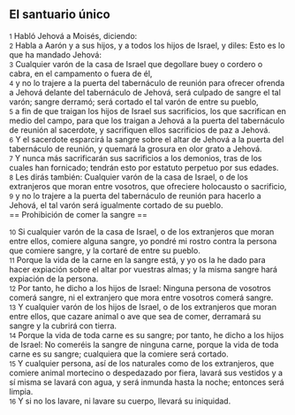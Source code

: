 == El santuario único ==

{{anchor|1}} <small>1</small> Habló Jehová a Moisés, diciendo:<br>
{{anchor|2}} <small>2</small> Habla a Aarón y a sus hijos, y a todos los hijos de Israel, y diles: Esto es lo que ha mandado Jehová:<br>
{{anchor|3}} <small>3</small> Cualquier varón de la casa de Israel que degollare buey o cordero o cabra, en el campamento o fuera de él,<br>
{{anchor|4}} <small>4</small> y no lo trajere a la puerta del tabernáculo de reunión para ofrecer ofrenda a Jehová delante del tabernáculo de Jehová, será culpado de sangre el tal varón; sangre derramó; será cortado el tal varón de entre su pueblo,<br>
{{anchor|5}} <small>5</small> a fin de que traigan los hijos de Israel sus sacrificios, los que sacrifican en medio del campo, para que los traigan a Jehová a la puerta del tabernáculo de reunión al sacerdote, y sacrifiquen ellos sacrificios de paz a Jehová.<br>
{{anchor|6}} <small>6</small> Y el sacerdote esparcirá la sangre sobre el altar de Jehová a la puerta del tabernáculo de reunión, y quemará la grosura en olor grato a Jehová.<br>
{{anchor|7}} <small>7</small> Y nunca más sacrificarán sus sacrificios a los demonios, tras de los cuales han fornicado; tendrán esto por estatuto perpetuo por sus edades.<br>
{{anchor|8}} <small>8</small> Les dirás también: Cualquier varón de la casa de Israel, o de los extranjeros que moran entre vosotros, que ofreciere holocausto o sacrificio,<br>
{{anchor|9}} <small>9</small> y no lo trajere a la puerta del tabernáculo de reunión para hacerlo a Jehová, el tal varón será igualmente cortado de su pueblo.<br>
== Prohibición de comer la sangre ==

{{anchor|10}} <small>10</small> Si cualquier varón de la casa de Israel, o de los extranjeros que moran entre ellos, comiere alguna sangre, yo pondré mi rostro contra la persona que comiere sangre, y la cortaré de entre su pueblo.<br>
{{anchor|11}} <small>11</small> Porque la vida de la carne en la sangre está, y yo os la he dado para hacer expiación sobre el altar por vuestras almas; y la misma sangre hará expiación de la persona.<br>
{{anchor|12}} <small>12</small> Por tanto, he dicho a los hijos de Israel: Ninguna persona de vosotros comerá sangre, ni el extranjero que mora entre vosotros comerá sangre.<br>
{{anchor|13}} <small>13</small> Y cualquier varón de los hijos de Israel, o de los extranjeros que moran entre ellos, que cazare animal o ave que sea de comer, derramará su sangre y la cubrirá con tierra.<br>
{{anchor|14}} <small>14</small> Porque la vida de toda carne es su sangre; por tanto, he dicho a los hijos de Israel: No comeréis la sangre de ninguna carne, porque la vida de toda carne es su sangre; cualquiera que la comiere será cortado.<br>
{{anchor|15}} <small>15</small> Y cualquier persona, así de los naturales como de los extranjeros, que comiere animal mortecino o despedazado por fiera, lavará sus vestidos y a sí misma se lavará con agua, y será inmunda hasta la noche; entonces será limpia.<br>
{{anchor|16}} <small>16</small> Y si no los lavare, ni lavare su cuerpo, llevará su iniquidad.<br>
